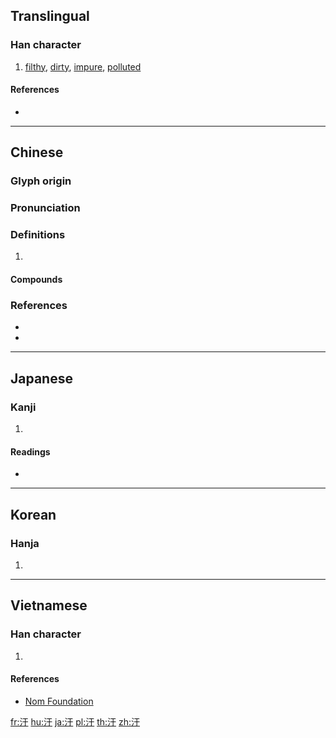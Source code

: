 {{also|汚|污}}
==Translingual==

===Han character===
{{Han char|rn=85|rad=水|as=03|sn=6|four=31140|canj=EMD|ids=⿰氵于}}

# [[filthy]], [[dirty]], [[impure]], [[polluted]]

====References====
* {{Han ref|kx=0605.130|dkj=17132|dj=0999.050|hdz=31550.070|uh=6C59|ud=27737|bh=A6BE|bd=42686}}

----

==Chinese==
{{zh-forms|s=污|t2=污|alt=汚}}

===Glyph origin===
{{Han etym}}

===Pronunciation===
{{zh-pron
|m=wū,wù,yū,yú,wā
|c=waa1,wu1
|mn=u/ù
|mc=y
|oc=y
|cat=a
}}

===Definitions===
{{zh-hanzi}}

# {{rfdef|zh}}

====Compounds====
{{zh-der|二次汙染|卑汙|同流合汙|含垢納汙|噪音汙染|土壤汙染|垢汙|塵汙|大氣汙染|奸汙|姦汙|媟汙|家庭汙水|展汙|川澤納汙|工業廢汙|扯爛汙|拆爛汙|放射汙染|染汙|核汙染|水汙染|汙名|汙吏|汙吏黠胥|汙垢|汙尊|汙庳|汙損|汙染|汙染物|汙水|汙水處理|汙泥|汙漫|汙濁|汙痕|汙穢|汙膺|汙衊|汙辱|汙隆|汙點|油汙|油汙染|沾汙|泥汙|海水汙染|淫汙穢臭|潔言汙行|潢汙|濫官汙吏|濫汙|濯汙揚清|熱汙染|爛汙貨|玷汙|環境汙染|穢語汙言|空氣汙染|納垢藏汙|蕩垢滌汙|藏垢納汙|藏汙納垢|血汙|血汙池|貪官汙吏|貪汙|貪汙腐化|貪汙舞弊|贓汙|贓汙狼藉|除汙|除汙去垢|隆汙|雪汙|騫汙|點汙}}

===References===
* {{R:twedu|A02132}}
* {{R:yue:Hanzi}}

----

==Japanese==

===Kanji===
{{ja-kanji|grade=|rs=水03}}

# {{defn|lang=ja|sort=水03}}

====Readings====
* {{ja-readings|on=[[お]] (o)|kun=[[けがす]] (kegasu), [[けがれる]] (kegareru), [[とごす]] (togosu), [[けがらわしい]] (kegarawashii)}}

----

==Korean==

===Hanja===
{{ko-hanja|hangeul=오|eumhun=|rv=o|mr=o|y=o}}

# {{defn|lang=ko|sort=水03}}

----

==Vietnamese==

===Han character===
{{vi-readings|rs=水03| hanviet = ô}}

# {{defn|lang=vi|sort=水03}}

====References====
*[http://nomfoundation.org/common/nom_details.php?codepoint=6c59 Nom Foundation]

[[fr:汙]]
[[hu:汙]]
[[ja:汙]]
[[pl:汙]]
[[th:汙]]
[[zh:汙]]